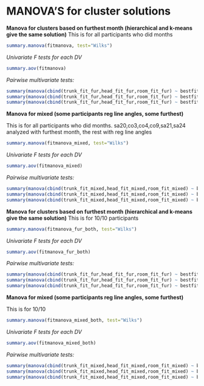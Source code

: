 # MANOVA'S for cluster solutions

**Manova for clusters based on furthest month (hierarchical and k-means give the same solution)**
This is for all participants who did months
                                           
```r
summary.manova(fitmanova, test="Wilks")
```


*Univariate F tests for each DV*

 
```r
summary.aov(fitmanova)
```

*Pairwise multivariate tests:* 

                                            
```r
summary(manova(cbind(trunk_fit_fur,head_fit_fur,room_fit_fur) ~ bestfit_fur, data=fitClu, subset = bestfit_fur %in% c("head","trunk") ))
summary(manova(cbind(trunk_fit_fur,head_fit_fur,room_fit_fur) ~ bestfit_fur, data=fitClu, subset = bestfit_fur %in% c("head","room") ))
summary(manova(cbind(trunk_fit_fur,head_fit_fur,room_fit_fur) ~ bestfit_fur, data=fitClu, subset = bestfit_fur %in% c("room","trunk") ))
```



**Manova for mixed (some participants reg line angles, some furthest)**

This is for all participants who did months. sa20,co3,co4,co9,sa21,sa24 analyzed with furthest month, the rest with reg line angles
                                           
```r
summary.manova(fitmanova_mixed, test="Wilks")
```


*Univariate F tests for each DV*

 
```r
summary.aov(fitmanova_mixed)
```

*Pairwise multivariate tests:* 

                                            
```r
summary(manova(cbind(trunk_fit_mixed,head_fit_mixed,room_fit_mixed) ~ bestfit_month, data=fitClu, subset = bestfit_month %in% c("head","trunk") ))
summary(manova(cbind(trunk_fit_mixed,head_fit_mixed,room_fit_mixed) ~ bestfit_month, data=fitClu, subset = bestfit_month %in% c("head","room") ))
summary(manova(cbind(trunk_fit_mixed,head_fit_mixed,room_fit_mixed) ~ bestfit_month, data=fitClu, subset = bestfit_month %in% c("room","trunk") ))
```


**Manova for clusters based on furthest month (hierarchical and k-means give the same solution)**
This is for 10/10 participants 
                                           
```r
summary.manova(fitmanova_fur_both, test="Wilks")
```


*Univariate F tests for each DV*

 
```r
summary.aov(fitmanova_fur_both)
```

*Pairwise multivariate tests:* 

                                            
```r
summary(manova(cbind(trunk_fit_fur,head_fit_fur,room_fit_fur) ~ bestfit_fur, data=fitClu_both, subset = bestfit_fur %in% c("head","trunk") ))
summary(manova(cbind(trunk_fit_fur,head_fit_fur,room_fit_fur) ~ bestfit_fur, data=fitClu_both, subset = bestfit_fur %in% c("head","room") ))
summary(manova(cbind(trunk_fit_fur,head_fit_fur,room_fit_fur) ~ bestfit_fur, data=fitClu_both, subset = bestfit_fur %in% c("room","trunk") ))
```


**Manova for mixed (some participants reg line angles, some furthest)**

This is for 10/10
                                           
```r
summary.manova(fitmanova_mixed_both, test="Wilks")
```


*Univariate F tests for each DV*

 
```r
summary.aov(fitmanova_mixed_both)
```

*Pairwise multivariate tests:* 

                                            
```r
summary(manova(cbind(trunk_fit_mixed,head_fit_mixed,room_fit_mixed) ~ bestfit_month, data=fitClu_both, subset = bestfit_month %in% c("head","trunk") ))
summary(manova(cbind(trunk_fit_mixed,head_fit_mixed,room_fit_mixed) ~ bestfit_month, data=fitClu_both, subset = bestfit_month %in% c("head","room") ))
summary(manova(cbind(trunk_fit_mixed,head_fit_mixed,room_fit_mixed) ~ bestfit_month, data=fitClu_both, subset = bestfit_month %in% c("room","trunk") ))
```
